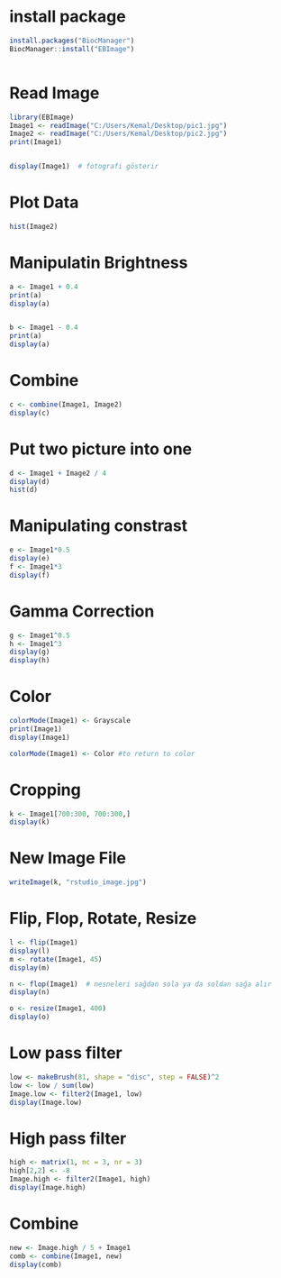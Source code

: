 



# install package
```{r}

install.packages("BiocManager") 
BiocManager::install("EBImage")



```


# Read Image
```{r}
library(EBImage)
Image1 <- readImage("C:/Users/Kemal/Desktop/pic1.jpg")
Image2 <- readImage("C:/Users/Kemal/Desktop/pic2.jpg")
print(Image1)


display(Image1)  # fotografi gösterir
```


# Plot Data
```{r}
hist(Image2)


```



# Manipulatin Brightness
```{r}

a <- Image1 + 0.4
print(a)
display(a)


b <- Image1 - 0.4
print(a)
display(a)

```


# Combine
```{r}

c <- combine(Image1, Image2)
display(c)


```
# Put two picture into one
```{r}
d <- Image1 + Image2 / 4
display(d)
hist(d)

```


# Manipulating constrast
```{r}
e <- Image1*0.5
display(e)
f <- Image1*3
display(f)

```


# Gamma Correction
```{r}
g <- Image1^0.5
h <- Image1^3
display(g)
display(h)

```

# Color
```{r}

colorMode(Image1) <- Grayscale
print(Image1)
display(Image1)

colorMode(Image1) <- Color #to return to color

```


# Cropping
```{r}

k <- Image1[700:300, 700:300,]
display(k)
```


# New Image File
```{r}

writeImage(k, "rstudio_image.jpg")

```


# Flip, Flop, Rotate, Resize
```{r}

l <- flip(Image1)
display(l)
m <- rotate(Image1, 45)
display(m)

n <- flop(Image1)  # nesneleri sağdan sola ya da soldan sağa alır
display(n)

o <- resize(Image1, 400)
display(o)

```


# Low pass filter
```{r}

low <- makeBrush(81, shape = "disc", step = FALSE)^2
low <- low / sum(low)
Image.low <- filter2(Image1, low)
display(Image.low)


```


# High pass filter
```{r}

high <- matrix(1, nc = 3, nr = 3)
high[2,2] <- -8
Image.high <- filter2(Image1, high)
display(Image.high)

```


# Combine
```{r}

new <- Image.high / 5 + Image1
comb <- combine(Image1, new)
display(comb)

```

